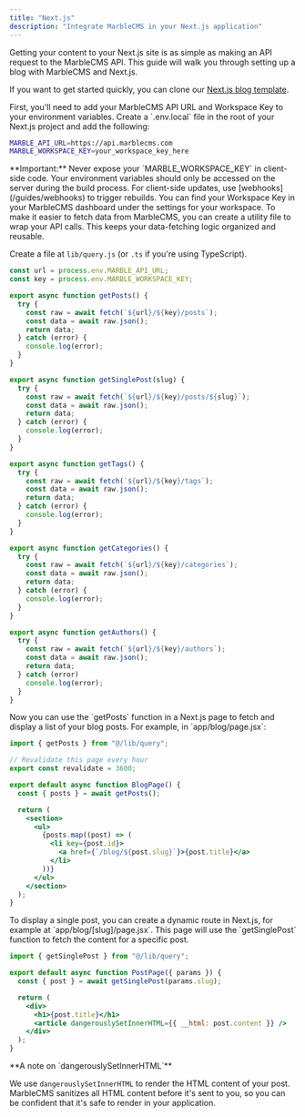 ```yaml
---
title: "Next.js"
description: "Integrate MarbleCMS in your Next.js application"
---
```


Getting your content to your Next.js site is as simple as making an API request to the MarbleCMS API. This guide will walk you through setting up a blog with MarbleCMS and Next.js.

If you want to get started quickly, you can clone our [Next.js blog template](https://github.com/taqh/nextjs-example).

<Steps>
<Step title="Set up environment variables">
First, you'll need to add your MarbleCMS API URL and Workspace Key to your environment variables. Create a `.env.local` file in the root of your Next.js project and add the following:

```bash .env.local
MARBLE_API_URL=https://api.marblecms.com
MARBLE_WORKSPACE_KEY=your_workspace_key_here
```

<Warning>
  **Important:** Never expose your `MARBLE_WORKSPACE_KEY` in client-side code.
  Your environment variables should only be accessed on the server during the
  build process. For client-side updates, use [webhooks](/guides/webhooks) to
  trigger rebuilds.
</Warning>

<Tip>
You can find your Workspace Key in your MarbleCMS dashboard under the settings for your workspace.
</Tip>
</Step>

<Step title="Create API utility functions">
To make it easier to fetch data from MarbleCMS, you can create a utility file to wrap your API calls. This keeps your data-fetching logic organized and reusable.

Create a file at `lib/query.js` (or `.ts` if you're using TypeScript).

```javascript lib/query.js
const url = process.env.MARBLE_API_URL;
const key = process.env.MARBLE_WORKSPACE_KEY;

export async function getPosts() {
  try {
    const raw = await fetch(`${url}/${key}/posts`);
    const data = await raw.json();
    return data;
  } catch (error) {
    console.log(error);
  }
}

export async function getSinglePost(slug) {
  try {
    const raw = await fetch(`${url}/${key}/posts/${slug}`);
    const data = await raw.json();
    return data;
  } catch (error) {
    console.log(error);
  }
}

export async function getTags() {
  try {
    const raw = await fetch(`${url}/${key}/tags`);
    const data = await raw.json();
    return data;
  } catch (error) {
    console.log(error);
  }
}

export async function getCategories() {
  try {
    const raw = await fetch(`${url}/${key}/categories`);
    const data = await raw.json();
    return data;
  } catch (error) {
    console.log(error);
  }
}

export async function getAuthors() {
  try {
    const raw = await fetch(`${url}/${key}/authors`);
    const data = await raw.json();
    return data;
  } catch (error)
    console.log(error);
  }
}
```

</Step>

<Step title="Display a list of posts">
Now you can use the `getPosts` function in a Next.js page to fetch and display a list of your blog posts. For example, in `app/blog/page.jsx`:

```jsx app/blog/page.jsx
import { getPosts } from "@/lib/query";

// Revalidate this page every hour
export const revalidate = 3600;

export default async function BlogPage() {
  const { posts } = await getPosts();

  return (
    <section>
      <ul>
        {posts.map((post) => (
          <li key={post.id}>
            <a href={`/blog/${post.slug}`}>{post.title}</a>
          </li>
        ))}
      </ul>
    </section>
  );
}
```

</Step>

<Step title="Display a single post">
To display a single post, you can create a dynamic route in Next.js, for example at `app/blog/[slug]/page.jsx`. This page will use the `getSinglePost` function to fetch the content for a specific post.

```jsx app/blog/[slug]/page.jsx
import { getSinglePost } from "@/lib/query";

export default async function PostPage({ params }) {
  const { post } = await getSinglePost(params.slug);

  return (
    <div>
      <h1>{post.title}</h1>
      <article dangerouslySetInnerHTML={{ __html: post.content }} />
    </div>
  );
}
```

<Info>
  **A note on `dangerouslySetInnerHTML`**
  
  We use `dangerouslySetInnerHTML` to render the HTML content of your post. MarbleCMS sanitizes all HTML content before it's sent to you, so you can be confident that it's safe to render in your application.
</Info>
</Step>
</Steps>

